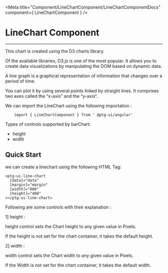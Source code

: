 


 <Meta title="Component/LineChartComponent/LineChartComponentDocs" component={ LineChartComponent }    />


 # LineChart Component

 ---
This chart is created using the D3 charts library. 

Of the available libraries, D3.js is one of the most popular. It allows you to create data visualizations by manipulating the DOM based on dynamic data.

A line graph is a graphical representation of information that changes over a period of time.

You can plot it by using several points linked by straight lines. It comprises two axes called the “x-axis” and the “y-axis“.


We can import the LineChart  using the following importation : 
```
    import { LineChartComponent } from ' @ptg-ui/angular'

```    


 Types of controls supported by barChart:

 - height
 - width

## Quick Start

we can create a linechart using the following HTML Tag: 

```
<ptg-ui-line-chart
  [data]="data"
  [margin]="margin"
  [width]="860"
  [height]="400"
></ptg-ui-line-chart>

```



Following are some controls with their explanation :

1] height :

height control sets the Chart height to any given value in Pixels.

If the height is not set for the chart container, it takes the default height.

<Canvas><Story id="component-linechartcomponent--height" /></Canvas>


2] width : 

width control sets the Chart width to any given value in Pixels.

If the Width is not set for the chart container, it takes the default width.

<Canvas><Story id="component-linechartcomponent--width" /></Canvas>


